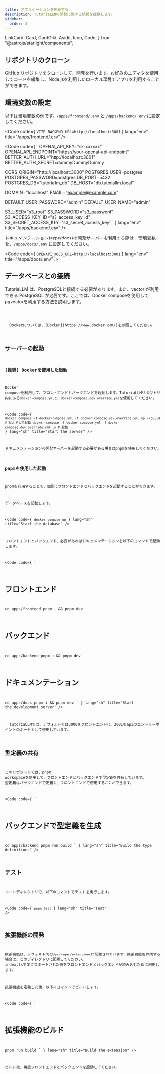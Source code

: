```yaml
---
title: アプリケーションを開発する
description: TutoriaLLMの開発に関する情報を提供します。
sidebar:
  order: 3
---
```


  LinkCard,
  Card,
  CardGrid,
  Aside,
  Icon,
  Code,
} from "@astrojs/starlight/components";

## リポジトリのクローン

GitHub リポジトリをクローンして、開発を行います。お好みのエディタを使用してコードを編集し、Node.jsを利用したローカル環境でアプリを利用することができます。

<LinkCard
  title="GitHub リポジトリ"
  description="TutoriaLLM の GitHub リポジトリを確認してください。"
  href="https://github.com/TutoriaLLM/TutoriaLLM"
/>

## 環境変数の設定

以下は環境変数の例です。`/apps/frontend/.env` と `/apps/backend/.env` に設定してください。

<Code code={
  `
  VITE_BACKEND_URL=http://localhost:3001
  `
} lang="env" title="/apps/frontend/.env" />

<Code code={
  `
OPENAI_API_KEY="sk-xxxxxx"
OPENAI_API_ENDPOINT="https://your-openai-api-endpoint"
BETTER_AUTH_URL="http://localhost:3001"
BETTER_AUTH_SECRET=dummyDummyDummy


CORS_ORIGIN="http://localhost:3000"
POSTGRES_USER=postgres
POSTGRES_PASSWORD=postgres
DB_PORT=5432
POSTGRES_DB="tutoriallm_db"
DB_HOST="db.tutoriallm.local"

DOMAIN="localhost"
EMAIL="example@example.com"

DEFAULT_USER_PASSWORD="admin"
DEFAULT_USER_NAME="admin"

S3_USER="s3_root"
S3_PASSWORD="s3_password"
S3_ACCESS_KEY_ID="s3_access_key_id"
S3_SECRET_ACCESS_KEY="s3_secret_access_key"
  `
} lang="env" title="/apps/backend/.env" />

ドキュメンテーション(apps/docs)の開発サーバーを利用する際は、環境変数を、`/apps/docs/.env` に設定してください。

<Code code={
  `
  OPENAPI_DOCS_URL=http://localhost:3001
  `
} lang="env" title="/apps/docs/.env" />

## データベースとの接続

TutoriaLLM は、PostgreSQLと接続する必要があります。また、vector が利用できる PostgreSQL が必要です。ここでは、Docker composeを使用してpgvectorを利用する方法を説明します。


<Code code={composeExample} lang="yaml" title="/docker-compose.pg.yml" />

<Aside type="note" title="About Docker">
  Dockerについては、[Docker](https://www.docker.com/)を参照してください。
</Aside>

## サーバーの起動

### (推奨) Dockerを使用した起動

Docker composeを利用して、フロントエンドとバックエンドを起動します。TutoriaLLMリポジトリ内にある`docker-compose.yml`と、`docker-compose.dev.override.yml`を使用してください。

<Code code={
  `
  docker compose -f docker-compose.yml -f docker-compose.dev.override.yml up --build # ビルドして起動
  docker compose -f docker-compose.yml -f docker-compose.dev.override.yml up # 起動
  `
} lang="sh" title="Start the server" />


ドキュメンテーションの開発サーバーを起動する必要がある場合はpnpmを使用してください。

### pnpmを使用した起動

pnpmを利用することで、個別にフロントエンドとバックエンドを起動することができます。

データベースを起動します。

<Code code={
  `
  docker compose up
  `
} lang="sh" title="Start the database" />

フロントエンドとバックエンド、必要があればドキュメンテーションを以下のコマンドで起動します。

<Code code={
  `
  # フロントエンド
cd apps/frontend
pnpm i && pnpm dev

# バックエンド
cd apps/backend
pnpm i && pnpm dev

# ドキュメンテーション
cd apps/docs
pnpm i && pnpm dev
  `
} lang="sh" title="Start the development server" />

<Aside type="note" title="ノート">
  TutoriaLLMでは、デフォルトでは3000をフロントエンドに、3001をapiのエントリーポイントのポートとして使用しています。
</Aside>

## 型定義の共有

このリポジトリでは、pnpm workspaceを使用して、フロントエンドとバックエンドで型定義を共有しています。
型定義はバックエンドで定義し、フロントエンドで使用することができます。

<Code code={
  `
  # バックエンドで型定義を生成
  cd apps/backend
  pnpm run build
  `
} lang="sh" title="Build the type definitions" />

## テスト

ルートディレクトリで、以下のコマンドでテストを実行します。

<Code code={
  `
  pnpm test
  `
} lang="sh" title="Test" />

## 拡張機能の開発

拡張機能は、デフォルトでは`/packages/extensions`に配置されています。拡張機能を作成する場合は、このディレクトリに配置してください。
index.tsでエクスポートされた値をフロントエンドとバックエンドが読み込むために利用します。

拡張機能を定義した後、以下のコマンドでビルドします。

<Code code={
  `
  # 拡張機能のビルド
  pnpm run build
  `
} lang="sh" title="Build the extension" />

ビルド後、再度フロントエンドとバックエンドを起動してください。
